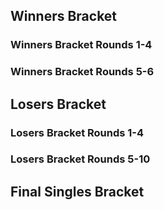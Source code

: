 {{DISPLAYTITLE:Battle GateWay 17: Singles Bracket}}{{SetGame|melee}}
{{tabs static
|name1=Overview
|link1=Battle GateWay 17 and the 12th Kanto Tournament/Melee
|name2=Singles Bracket
|link2=Battle GateWay 17 and the 12th Kanto Tournament/Melee/Singles Bracket
|This=2
}}
==Winners Bracket==
===Winners Bracket Rounds 1-4===
{{128DEWBracketA
|tourneylink=Battle GateWay 17 and the 12th Kanto Tournament/Melee
|tourneyname=Battle GateWay 17
<!--Round of 128-->
|r1m1p1=aMSa |r1m1p1flag=jp |r1m1p1score={{win}} |r1m1win=1
|r1m1p2=Bye |r1m1p2flag= |r1m1p2score=
|r1m2p1=SeanRojj |r1m2p1flag=us |r1m2p1score=0 |r1m2win=2
|r1m2p2=Zzzz |r1m2p2flag= |r1m2p2score=2
|r1m3p1=Kasuga |r1m3p1flag=jp |r1m3p1score= |r1m3win=2
|r1m3p2=& |r1m3p2flag= |r1m3p2score={{win}}
|r1m4p1=Mako Shark |r1m4p1flag= |r1m4p1score=2 |r1m4win=1
|r1m4p2=Izuna |r1m4p2flag= |r1m4p2score=0
|r1m5p1=Massun |r1m5p1flag=jp |r1m5p1score=2 |r1m5win=1
|r1m5p2=F |r1m5p2flag= |r1m5p2score=0
|r1m6p1=Gokou |r1m6p1flag=jp |r1m6p1score=2 |r1m6win=1
|r1m6p2=Deko |r1m6p2flag=jp |r1m6p2score=0
|r1m7p1=Ham |r1m7p1flag= |r1m7p1score=2 |r1m7win=1
|r1m7p2=トーフヤ |r1m7p2flag= |r1m7p2score=0
|r1m8p1=deiko |r1m8p1flag= |r1m8p1score=2 |r1m8win=1
|r1m8p2=Fukuhara |r1m8p2flag=jp |r1m8p2score=0
|r1m9p1=Sanne |r1m9p1flag=jp |r1m9p1score={{win}} |r1m9win=1
|r1m9p2=Bye |r1m9p2flag= |r1m9p2score=
|r1m10p1=餅ラムネ |r1m10p1flag= |r1m10p1score=2 |r1m10win=1
|r1m10p2=CPU |r1m10p2flag= |r1m10p2score=0
|r1m11p1=Sigh |r1m11p1flag= |r1m11p1score=2 |r1m11win=1
|r1m11p2=Kurosuta |r1m11p2flag=jp |r1m11p2score=0
|r1m12p1=xlvr |r1m12p1flag= |r1m12p1score=2 |r1m12win=1
|r1m12p2=Loving Fishing |r1m12p2flag=jp |r1m12p2score=0
|r1m13p1=Pao |r1m13p1flag=jp |r1m13p1score={{win}} |r1m13win=1
|r1m13p2=Bye |r1m13p2flag= |r1m13p2score=
|r1m14p1=Swiper |r1m14p1flag= |r1m14p1score=0 |r1m14win=2
|r1m14p2=k y s k |r1m14p2flag=jp |r1m14p2score=2
|r1m15p1=Koriusu |r1m15p1flag=jp |r1m15p1score=2 |r1m15win=1
|r1m15p2=haruki |r1m15p2flag= |r1m15p2score=0
|r1m16p1=Toraisu |r1m16p1flag=jp |r1m16p1score=2 |r1m16win=1
|r1m16p2=Kairi |r1m16p2flag=jp |r1m16p2score=1
|r1m17p1=Gucci |r1m17p1flag=jp |r1m17p1score={{win}} |r1m17win=1
|r1m17p2=Bye |r1m17p2flag= |r1m17p2score=
|r1m18p1=Moyashi |r1m18p1flag=jp |r1m18p1score=0 |r1m18win=2
|r1m18p2=MARINE |r1m18p2flag= |r1m18p2score=2
|r1m19p1=Kotei King Maru |r1m19p1flag=jp |r1m19p1score=2 |r1m19win=1
|r1m19p2=Gleb |r1m19p2flag= |r1m19p2score=0
|r1m20p1=LeaF |r1m20p1flag= |r1m20p1score=DQ |r1m20win=2
|r1m20p2=Yasu |r1m20p2flag= |r1m20p2score={{win}}
|r1m21p1=Fal Pun |r1m21p1flag=jp |r1m21p1score={{win}} |r1m21win=1
|r1m21p2=Bye |r1m21p2flag= |r1m21p2score=
|r1m22p1=Keisuke |r1m22p1flag=jp |r1m22p1score=0 |r1m22win=2
|r1m22p2=Suini |r1m22p2flag=jp |r1m22p2score=2
|r1m23p1=Yutaro |r1m23p1flag=jp |r1m23p1score=2 |r1m23win=1
|r1m23p2=AS OPX |r1m23p2flag= |r1m23p2score=0
|r1m24p1=Toya |r1m24p1flag=jp |r1m24p1score=2 |r1m24win=1
|r1m24p2=Hitsuji |r1m24p2flag=jp |r1m24p2score=0
|r1m25p1=Plata |r1m25p1flag=jp |r1m25p1score={{win}} |r1m25win=1
|r1m25p2=Bye |r1m25p2flag= |r1m25p2score=
|r1m26p1=クロマキバレット |r1m26p1flag= |r1m26p1score=2 |r1m26win=1
|r1m26p2=gyaki |r1m26p2flag=jp |r1m26p2score=0
|r1m27p1=Takapa |r1m27p1flag=jp |r1m27p1score=0 |r1m27win=2
|r1m27p2=Liberz |r1m27p2flag= |r1m27p2score=2
|r1m28p1=Tomomo |r1m28p1flag= |r1m28p1score=2 |r1m28win=1
|r1m28p2=maha |r1m28p2flag=jp |r1m28p2score=0
|r1m29p1=dano |r1m29p1flag=jp |r1m29p1score={{win}} |r1m29win=1
|r1m29p2=Bye |r1m29p2flag= |r1m29p2score=
|r1m30p1=Spidey |r1m30p1flag= |r1m30p1score=0 |r1m30win=2
|r1m30p2=A＆B |r1m30p2flag= |r1m30p2score=2
|r1m31p1=Luka |r1m31p1flag= |r1m31p1score=2 |r1m31win=1
|r1m31p2=Kitanarana |r1m31p2flag= |r1m31p2score=0
|r1m32p1=Keiji |r1m32p1flag=jp |r1m32p1score=0 |r1m32win=2
|r1m32p2=Crystal |r1m32p2flag=jp |r1m32p2score=2
|r1m33p1=Rudolph |r1m33p1flag=jp |r1m33p1score={{win}} |r1m33win=1
|r1m33p2=Bye |r1m33p2flag= |r1m33p2score=
|r1m34p1=Espeon |r1m34p1flag= |r1m34p1score=2 |r1m34win=1
|r1m34p2=Touffe |r1m34p2flag= |r1m34p2score=0
|r1m35p1=merino |r1m35p1flag=jp |r1m35p1score=2 |r1m35win=1
|r1m35p2=あらも〜ど |r1m35p2flag= |r1m35p2score=0
|r1m36p1=Toshi |r1m36p1flag= |r1m36p1score=1 |r1m36win=2
|r1m36p2=ももさめ |r1m36p2flag= |r1m36p2score=2
|r1m37p1=Ayataka |r1m37p1flag=jp |r1m37p1score={{win}} |r1m37win=1
|r1m37p2=Bye |r1m37p2flag= |r1m37p2score=
|r1m38p1=凜ちゃん |r1m38p1flag= |r1m38p1score=2 |r1m38win=1
|r1m38p2=ハト |r1m38p2flag= |r1m38p2score=0
|r1m39p1=Yoroz |r1m39p1flag=jp |r1m39p1score=2 |r1m39win=1
|r1m39p2=Michi |r1m39p2flag= |r1m39p2score=0
|r1m40p1=Kurousa |r1m40p1flag=jp |r1m40p1score=2 |r1m40win=1
|r1m40p2=Reahz |r1m40p2flag= |r1m40p2score=0
|r1m41p1=kkp |r1m41p1flag=jp |r1m41p1score={{win}} |r1m41win=1
|r1m41p2=Bye |r1m41p2flag= |r1m41p2score=
|r1m42p1=Mr.SuiSui |r1m42p1flag= |r1m42p1score=0 |r1m42win=2
|r1m42p2=Pー |r1m42p2flag= |r1m42p2score=2
|r1m43p1=Muro |r1m43p1flag=jp |r1m43p1score=2 |r1m43win=1
|r1m43p2=ベアラー |r1m43p2flag= |r1m43p2score=0
|r1m44p1=Juice |r1m44p1flag= |r1m44p1score=2 |r1m44win=1
|r1m44p2=Tradeon |r1m44p2flag= |r1m44p2score=0
|r1m45p1=Watch |r1m45p1flag=jp |r1m45p1score={{win}} |r1m45win=1
|r1m45p2=Bye |r1m45p2flag= |r1m45p2score=
|r1m46p1=ybot |r1m46p1flag= |r1m46p1score=2 |r1m46win=1
|r1m46p2=Wangera |r1m46p2flag=jp |r1m46p2score=0
|r1m47p1=Sahara |r1m47p1flag=jp |r1m47p1score=2 |r1m47win=1
|r1m47p2=H0P |r1m47p2flag= |r1m47p2score=0
|r1m48p1=Kiyoshi G |r1m48p1flag=jp |r1m48p1score=1 |r1m48win=2
|r1m48p2=Prince |r1m48p2flag=jp |r1m48p2score=2
|r1m49p1=Yu|r1m49p1flag=mx |r1m49p1score={{win}} |r1m49win=1
|r1m49p2=Bye |r1m49p2flag= |r1m49p2score=
|r1m50p1=Watabe |r1m50p1flag= |r1m50p1score=2 |r1m50win=1
|r1m50p2=Tokiwa |r1m50p2flag=jp |r1m50p2score=0
|r1m51p1=SamurAI |r1m51p1flag=jp |r1m51p1score=2 |r1m51win=1
|r1m51p2=しぐ |r1m51p2flag= |r1m51p2score=0
|r1m52p1=Banbi |r1m52p1flag= |r1m52p1score=2 |r1m52win=1
|r1m52p2=Shmeckles |r1m52p2flag= |r1m52p2score=1
|r1m53p1=bozitoma |r1m53p1flag=jp |r1m53p1score={{win}} |r1m53win=1
|r1m53p2=Bye |r1m53p2flag= |r1m53p2score=
|r1m54p1=nao |r1m54p1flag=jp |r1m54p1score=0 |r1m54win=2
|r1m54p2=Arco |r1m54p2flag= |r1m54p2score=2
|r1m55p1=Butz |r1m55p1flag=jp |r1m55p1score={{win}} |r1m55win=1
|r1m55p2=Kuma |r1m55p2flag=jp |r1m55p2score=DQ
|r1m56p1=Yoosk |r1m56p1flag= |r1m56p1score=0 |r1m56win=2
|r1m56p2=しの |r1m56p2flag= |r1m56p2score=2
|r1m57p1=Da-yoshi |r1m57p1flag=jp |r1m57p1score={{win}} |r1m57win=1
|r1m57p2=Bye |r1m57p2flag= |r1m57p2score=
|r1m58p1=that |r1m58p1flag= |r1m58p1score=2 |r1m58win=1
|r1m58p2=きさい |r1m58p2flag= |r1m58p2score=1
|r1m59p1=Jin |r1m59p1flag=jp |r1m59p1score= |r1m59win=2
|r1m59p2=ライド |r1m59p2flag= |r1m59p2score={{win}}
|r1m60p1=Opus |r1m60p1flag= |r1m60p1score=0 |r1m60win=2
|r1m60p2=BLINK |r1m60p2flag= |r1m60p2score=2
|r1m61p1=Volvo |r1m61p1flag=se |r1m61p1score={{win}} |r1m61win=1
|r1m61p2=Bye |r1m61p2flag= |r1m61p2score=
|r1m62p1=Karura |r1m62p1flag=jp |r1m62p1score=2 |r1m62win=1
|r1m62p2=Kurabba |r1m62p2flag=jp |r1m62p2score=1
|r1m63p1=あぶ |r1m63p1flag= |r1m63p1score=2 |r1m63win=1
|r1m63p2=NEED |r1m63p2flag= |r1m63p2score=0
|r1m64p1=きよ |r1m64p1flag= |r1m64p1score= |r1m64win=2
|r1m64p2=raehik |r1m64p2flag= |r1m64p2score={{win}}

<!--Round of 64-->
|r2m1p1=aMSa |r2m1p1flag=jp |r2m1p1score=2 |r2m1win=1
|r2m1p2=Zzzz |r2m1p2flag= |r2m1p2score=0
|r2m2p1=& |r2m2p1flag= |r2m2p1score=2 |r2m2win=1
|r2m2p2=Mako Shark |r2m2p2flag= |r2m2p2score=1
|r2m3p1=Massun |r2m3p1flag=jp |r2m3p1score=2 |r2m3win=1
|r2m3p2=Gokou |r2m3p2flag=jp |r2m3p2score=0
|r2m4p1=Ham |r2m4p1flag= |r2m4p1score=2 |r2m4win=1
|r2m4p2=deiko |r2m4p2flag= |r2m4p2score=0
|r2m5p1=Sanne |r2m5p1flag=jp |r2m5p1score=2 |r2m5win=1
|r2m5p2=餅ラムネ |r2m5p2flag= |r2m5p2score=0
|r2m6p1=Sigh |r2m6p1flag= |r2m6p1score=2 |r2m6win=1
|r2m6p2=xlvr |r2m6p2flag= |r2m6p2score=0
|r2m7p1=Pao |r2m7p1flag=jp |r2m7p1score=2 |r2m7win=1
|r2m7p2=k y s k |r2m7p2flag=jp |r2m7p2score=1
|r2m8p1=Koriusu |r2m8p1flag=jp |r2m8p1score=2 |r2m8win=1
|r2m8p2=Toraisu |r2m8p2flag=jp |r2m8p2score=0
|r2m9p1=Gucci |r2m9p1flag=jp |r2m9p1score=2 |r2m9win=1
|r2m9p2=MARINE |r2m9p2flag= |r2m9p2score=0
|r2m10p1=Kotei King Maru |r2m10p1flag=jp |r2m10p1score=2 |r2m10win=1
|r2m10p2=Yasu |r2m10p2flag= |r2m10p2score=0
|r2m11p1=Fal Pun |r2m11p1flag=jp |r2m11p1score=2 |r2m11win=1
|r2m11p2=Suini |r2m11p2flag=jp |r2m11p2score=0
|r2m12p1=Yutaro |r2m12p1flag=jp |r2m12p1score=2 |r2m12win=1
|r2m12p2=Toya |r2m12p2flag=jp |r2m12p2score=1
|r2m13p1=Plata |r2m13p1flag=jp |r2m13p1score=2 |r2m13win=1
|r2m13p2=クロマキバレット |r2m13p2flag= |r2m13p2score=0
|r2m14p1=Liberz |r2m14p1flag= |r2m14p1score=2 |r2m14win=1
|r2m14p2=Tomomo |r2m14p2flag= |r2m14p2score=1
|r2m15p1=dano |r2m15p1flag=jp |r2m15p1score=2 |r2m15win=1
|r2m15p2=A＆B |r2m15p2flag= |r2m15p2score=0
|r2m16p1=Luka |r2m16p1flag= |r2m16p1score=2 |r2m16win=1
|r2m16p2=Crystal |r2m16p2flag=jp |r2m16p2score=0
|r2m17p1=Rudolph |r2m17p1flag=jp |r2m17p1score=2 |r2m17win=1
|r2m17p2=Espeon |r2m17p2flag= |r2m17p2score=0
|r2m18p1=merino |r2m18p1flag=jp |r2m18p1score=2 |r2m18win=1
|r2m18p2=ももさめ |r2m18p2flag= |r2m18p2score=0
|r2m19p1=Ayataka |r2m19p1flag=jp |r2m19p1score=2 |r2m19win=1
|r2m19p2=凜ちゃん |r2m19p2flag= |r2m19p2score=0
|r2m20p1=Yoroz |r2m20p1flag=jp |r2m20p1score=2 |r2m20win=1
|r2m20p2=Kurousa |r2m20p2flag=jp |r2m20p2score=0
|r2m21p1=kkp |r2m21p1flag=jp |r2m21p1score=2 |r2m21win=1
|r2m21p2=Pー |r2m21p2flag= |r2m21p2score=0
|r2m22p1=Muro |r2m22p1flag=jp |r2m22p1score=2 |r2m22win=1
|r2m22p2=Juice |r2m22p2flag= |r2m22p2score=0
|r2m23p1=Watch |r2m23p1flag=jp |r2m23p1score=2 |r2m23win=1
|r2m23p2=ybot |r2m23p2flag= |r2m23p2score=0
|r2m24p1=Sahara |r2m24p1flag=jp |r2m24p1score=2 |r2m24win=1
|r2m24p2=Prince |r2m24p2flag=jp |r2m24p2score=0
|r2m25p1=Yu|r2m25p1flag=mx |r2m25p1score=2 |r2m25win=1
|r2m25p2=Watabe |r2m25p2flag= |r2m25p2score=0
|r2m26p1=SamurAI |r2m26p1flag=jp |r2m26p1score=2 |r2m26win=1
|r2m26p2=Banbi |r2m26p2flag= |r2m26p2score=1
|r2m27p1=bozitoma |r2m27p1flag=jp |r2m27p1score=2 |r2m27win=1
|r2m27p2=Arco |r2m27p2flag= |r2m27p2score=1
|r2m28p1=Butz |r2m28p1flag=jp |r2m28p1score=2 |r2m28win=1
|r2m28p2=しの |r2m28p2flag= |r2m28p2score=0
|r2m29p1=Da-yoshi |r2m29p1flag=jp |r2m29p1score=2 |r2m29win=1
|r2m29p2=that |r2m29p2flag= |r2m29p2score=0
|r2m30p1=ライド |r2m30p1flag= |r2m30p1score=2 |r2m30win=1
|r2m30p2=BLINK |r2m30p2flag= |r2m30p2score=1
|r2m31p1=Volvo |r2m31p1flag=se |r2m31p1score=2 |r2m31win=1
|r2m31p2=Karura |r2m31p2flag=jp |r2m31p2score=0
|r2m32p1=あぶ |r2m32p1flag= |r2m32p1score=2 |r2m32win=1
|r2m32p2=raehik |r2m32p2flag= |r2m32p2score=0

<!--Round of 32-->
|r3m1p1=aMSa |r3m1p1flag=jp |r3m1p1score=2 |r3m1win=1
|r3m1p2=& |r3m1p2flag= |r3m1p2score=0
|r3m2p1=Massun |r3m2p1flag=jp |r3m2p1score=2 |r3m2win=1
|r3m2p2=Ham |r3m2p2flag= |r3m2p2score=0
|r3m3p1=Sanne |r3m3p1flag=jp |r3m3p1score=2 |r3m3win=1
|r3m3p2=Sigh |r3m3p2flag= |r3m3p2score=0
|r3m4p1=Pao |r3m4p1flag=jp |r3m4p1score=2 |r3m4win=1
|r3m4p2=Koriusu |r3m4p2flag=jp |r3m4p2score=0
|r3m5p1=Gucci |r3m5p1flag=jp |r3m5p1score=2 |r3m5win=1
|r3m5p2=Kotei King Maru |r3m5p2flag=jp |r3m5p2score=0
|r3m6p1=Fal Pun |r3m6p1flag=jp |r3m6p1score=2 |r3m6win=1
|r3m6p2=Yutaro |r3m6p2flag=jp |r3m6p2score=0
|r3m7p1=Plata |r3m7p1flag=jp |r3m7p1score=2 |r3m7win=1
|r3m7p2=Liberz |r3m7p2flag= |r3m7p2score=1
|r3m8p1=dano |r3m8p1flag=jp |r3m8p1score=2 |r3m8win=1
|r3m8p2=Luka |r3m8p2flag= |r3m8p2score=0
|r3m9p1=Rudolph |r3m9p1flag=jp |r3m9p1score=2 |r3m9win=1
|r3m9p2=merino |r3m9p2flag=jp |r3m9p2score=0
|r3m10p1=Ayataka |r3m10p1flag=jp |r3m10p1score=2 |r3m10win=1
|r3m10p2=Yoroz |r3m10p2flag=jp |r3m10p2score=0
|r3m11p1=kkp |r3m11p1flag=jp |r3m11p1score=2 |r3m11win=1
|r3m11p2=Muro |r3m11p2flag=jp |r3m11p2score=0
|r3m12p1=Watch |r3m12p1flag=jp |r3m12p1score=2 |r3m12win=1
|r3m12p2=Sahara |r3m12p2flag=jp |r3m12p2score=1
|r3m13p1=Yu|r3m13p1flag=mx |r3m13p1score=2 |r3m13win=1
|r3m13p2=SamurAI |r3m13p2flag=jp |r3m13p2score=0
|r3m14p1=bozitoma |r3m14p1flag=jp |r3m14p1score=2 |r3m14win=1
|r3m14p2=Butz |r3m14p2flag=jp |r3m14p2score=1
|r3m15p1=Da-yoshi |r3m15p1flag=jp |r3m15p1score=2 |r3m15win=1
|r3m15p2=ライド |r3m15p2flag= |r3m15p2score=1
|r3m16p1=Volvo |r3m16p1flag=se |r3m16p1score=2 |r3m16win=1
|r3m16p2=あぶ |r3m16p2flag= |r3m16p2score=1

<!--Round of 16-->
|r4m1p1=aMSa |r4m1p1flag=jp |r4m1p1score=3 |r4m1win=1
|r4m1p2=Massun |r4m1p2flag=jp |r4m1p2score=0
|r4m1p1char1=yoshi |r4m1p2char1=fox |r4m1p1stock1=2 |r4m1p2stock1=0 |r4m1win1=1 |r4m1stage1=Battlefield
|r4m1p1char2=yoshi |r4m1p2char2=fox |r4m1p1stock2=3 |r4m1p2stock2=0 |r4m1win2=1 |r4m1stage2=Final Destination
|r4m1date=July 8, 2017

|r4m2p1=Sanne |r4m2p1flag=jp |r4m2p1score=2 |r4m2win=1
|r4m2p2=Pao |r4m2p2flag=jp |r4m2p2score=0
|r4m3p1=Gucci |r4m3p1flag=jp |r4m3p1score=2 |r4m3win=1
|r4m3p2=Fal Pun |r4m3p2flag=jp |r4m3p2score=1
|r4m4p1=Plata |r4m4p1flag=jp |r4m4p1score=0 |r4m4win=2
|r4m4p2=dano |r4m4p2flag=jp |r4m4p2score=2
|r4m5p1=Rudolph |r4m5p1flag=jp |r4m5p1score=2 |r4m5win=1
|r4m5p2=Ayataka |r4m5p2flag=jp |r4m5p2score=0
|r4m6p1=kkp |r4m6p1flag=jp |r4m6p1score=0 |r4m6win=2
|r4m6p2=Watch |r4m6p2flag=jp |r4m6p2score=2
|r4m7p1=Yu|r4m7p1flag=mx |r4m7p1score=2 |r4m7win=1
|r4m7p2=bozitoma |r4m7p2flag=jp |r4m7p2score=0
|r4m8p1=Da-yoshi |r4m8p1flag=jp |r4m8p1score=2 |r4m8win=1
|r4m8p2=Volvo |r4m8p2flag=se |r4m8p2score=0
}}

===Winners Bracket Rounds 5-6===
{{8DEWBracketA
|tourneylink=
|tourneyname=
|R1=Winners Round 5
|R2=Winners Round 6

<!-- Quarterfinals -->
|r1m1p1=aMSa |r1m1p1flag=jp |r1m1p1score=0
|r1m1p2=Sanne |r1m1p2flag=jp |r1m1p2score=2
|r1m1win=2

|r1m2p1=Gucci |r1m2p1flag=jp |r1m2p1score=2
|r1m2p2=dano |r1m2p2flag=jp |r1m2p2score=0
|r1m2win=1
|r1m2p1char1=cf |r1m2p2char1=cf |r1m2p1stock1=2 |r1m2p2stock1=0 |r1m2win1=1 |r1m2stage1=Battlefield
|r1m2p1char2=cf |r1m2p2char2=cf |r1m2p1stock2=1 |r1m2p2stock2=0 |r1m2win2=1 |r1m2stage2=Dream Land
|r1m2date=July 8, 2017

|r1m3p1=Rudolph |r1m3p1flag=jp |r1m3p1score=2
|r1m3p2=Watch |r1m3p2flag=jp |r1m3p2score=0
|r1m3win=1
|r1m3p1char1=marth |r1m3p2char1=ic |r1m3p1stock1=2 |r1m3p2stock1=0 |r1m3win1=1 |r1m3stage1=Battlefield
|r1m3p1char2=marth |r1m3p2char2=ic |r1m3p1stock2=2 |r1m3p2stock2=0 |r1m3win2=1 |r1m3stage2=Yoshi's Story
|r1m3date=July 8, 2017
|r1m3details={{BracketMatchDetails|reddit=|comment=|vod=}}

|r1m4p1=Yu|r1m4p1flag=mx |r1m4p1score=2
|r1m4p2=Da-yoshi |r1m4p2flag=jp |r1m4p2score=0
|r1m4win=1
|r1m4p1char1=falco |r1m4p2char1=sheik |r1m4p1stock1=3 |r1m4p2stock1=0 |r1m4win1=1 |r1m4stage1=Battlefield
|r1m4p1char2=falco |r1m4p2char2=falco |r1m4p1stock2=2 |r1m4p2stock2=0 |r1m4win2=1 |r1m4stage2=Yoshi's Story
|r1m4date=July 8, 2017

<!-- SEMIFINALS -->
|r2m1p1=Sanne |r2m1p1flag=jp |r2m1p1score=1
|r2m1p2=Gucci |r2m1p2flag=jp |r2m1p2score=2
|r2m1win=2
|r2m1p1char1=fox |r2m1p2char1=cf |r2m1p1stock1=1 |r2m1p2stock1=0 |r2m1win1=1 |r2m1stage1=Dream Land
|r2m1p1char2=fox |r2m1p2char2=cf |r2m1p1stock2=0 |r2m1p2stock2=2 |r2m1win2=2 |r2m1stage2=Pokémon Stadium
|r2m1p1char3=fox |r2m1p2char3=cf |r2m1p1stock3=0 |r2m1p2stock3=2 |r2m1win3=2 |r2m1stage3=Final Destination
|r2m1date=July 8, 2017
|r2m1details={{BracketMatchDetails|reddit=|comment=|vod=}}

|r2m2p1=Rudolph |r2m2p1flag=jp |r2m2p1score=2
|r2m2p2=Yu|r2m2p2flag=mx |r2m2p2score=1
|r2m2win=1
|r2m2p1char1=marth |r2m2p2char1=falco |r2m2p1stock1=0 |r2m2p2stock1=3 |r2m2win1=2 |r2m2stage1=Battlefield
|r2m2p1char2=marth |r2m2p2char2=falco |r2m2p1stock2=1 |r2m2p2stock2=0 |r2m2win2=1 |r2m2stage2=Battlefield
|r2m2p1char3=marth |r2m2p2char3=falco |r2m2p1stock3=1 |r2m2p2stock3=0 |r2m2win3=1 |r2m2stage3=Pokémon Stadium
|r2m2date=July 8, 2017
|r2m2details={{BracketMatchDetails|reddit=|comment=|vod=}}
}}

==Losers Bracket==
===Losers Bracket Rounds 1-4===
{{128DELBracketSmwA
|tourneylink=Battle GateWay 17 and the 12th Kanto Tournament/Melee
|tourneyname=Battle GateWay 17
|l1placement=97-128
|l2placement=65-96
|l3placement=49-64
|l4placement=33-48

<!--Round 1-->
|l1m1p1=Bye |l1m1p1flag= |l1m1p1score=
|l1m1p2=SeanRojj |l1m1p2flag=us |l1m1p2score={{win}}
|l1m1win=2
|l1m2p1=Kasuga |l1m2p1flag=jp |l1m2p1score=
|l1m2p2=Izuna |l1m2p2flag= |l1m2p2score={{win}}
|l1m2win=2
|l1m3p1=F |l1m3p1flag= |l1m3p1score=0
|l1m3p2=Deko |l1m3p2flag=jp |l1m3p2score=2
|l1m3win=2
|l1m4p1=トーフヤ |l1m4p1flag= |l1m4p1score=0
|l1m4p2=Fukuhara |l1m4p2flag=jp |l1m4p2score=2
|l1m4win=2
|l1m5p1=Bye |l1m5p1flag= |l1m5p1score=
|l1m5p2=CPU |l1m5p2flag= |l1m5p2score={{win}}
|l1m5win=2
|l1m6p1=Kurosuta |l1m6p1flag=jp |l1m6p1score=2
|l1m6p2=Loving Fishing |l1m6p2flag=jp |l1m6p2score=0
|l1m6win=1
|l1m7p1=Bye |l1m7p1flag= |l1m7p1score=
|l1m7p2=Swiper |l1m7p2flag= |l1m7p2score={{win}}
|l1m7win=2
|l1m8p1=haruki |l1m8p1flag= |l1m8p1score=0
|l1m8p2=Kairi |l1m8p2flag=jp |l1m8p2score=2
|l1m8win=2
|l1m9p1=Bye |l1m9p1flag= |l1m9p1score=
|l1m9p2=Moyashi |l1m9p2flag=jp |l1m9p2score={{win}}
|l1m9win=2
|l1m10p1=Gleb |l1m10p1flag= |l1m10p1score=0
|l1m10p2=LeaF |l1m10p2flag= |l1m10p2score=DQ-2
|l1m10win=1
|l1m11p1=Bye |l1m11p1flag= |l1m11p1score=
|l1m11p2=Keisuke |l1m11p2flag=jp |l1m11p2score={{win}}
|l1m11win=2
|l1m12p1=AS OPX |l1m12p1flag= |l1m12p1score=2
|l1m12p2=Hitsuji |l1m12p2flag=jp |l1m12p2score=1
|l1m12win=1
|l1m13p1=Bye |l1m13p1flag= |l1m13p1score=
|l1m13p2=gyaki |l1m13p2flag=jp |l1m13p2score={{win}}
|l1m13win=2
|l1m14p1=Takapa |l1m14p1flag=jp |l1m14p1score=2
|l1m14p2=maha |l1m14p2flag=jp |l1m14p2score=0
|l1m14win=1
|l1m15p1=Bye |l1m15p1flag= |l1m15p1score=
|l1m15p2=Spidey |l1m15p2flag= |l1m15p2score={{win}}
|l1m15win=2
|l1m16p1=Kitanarana |l1m16p1flag= |l1m16p1score=2
|l1m16p2=Keiji |l1m16p2flag=jp |l1m16p2score=0
|l1m16win=1
|l1m17p1=Bye |l1m17p1flag= |l1m17p1score=
|l1m17p2=Touffe |l1m17p2flag= |l1m17p2score={{win}}
|l1m17win=2
|l1m18p1=あらも〜ど |l1m18p1flag= |l1m18p1score=0
|l1m18p2=Toshi |l1m18p2flag= |l1m18p2score=2
|l1m18win=2
|l1m19p1=Bye |l1m19p1flag= |l1m19p1score=
|l1m19p2=ハト |l1m19p2flag= |l1m19p2score={{win}}
|l1m19win=2
|l1m20p1=Michi |l1m20p1flag= |l1m20p1score=2
|l1m20p2=Reahz |l1m20p2flag= |l1m20p2score=0
|l1m20win=1
|l1m21p1=Bye |l1m21p1flag= |l1m21p1score=
|l1m21p2=Mr.SuiSui |l1m21p2flag= |l1m21p2score={{win}}
|l1m21win=2
|l1m22p1=ベアラー |l1m22p1flag= |l1m22p1score=2
|l1m22p2=Tradeon |l1m22p2flag= |l1m22p2score=0
|l1m22win=1
|l1m23p1=Bye |l1m23p1flag= |l1m23p1score=
|l1m23p2=Wangera |l1m23p2flag=jp |l1m23p2score={{win}}
|l1m23win=2
|l1m24p1=H0P |l1m24p1flag= |l1m24p1score=1
|l1m24p2=Kiyoshi G |l1m24p2flag=jp |l1m24p2score=2
|l1m24win=2
|l1m25p1=Bye |l1m25p1flag= |l1m25p1score=
|l1m25p2=Tokiwa |l1m25p2flag=jp |l1m25p2score={{win}}
|l1m25win=2
|l1m26p1=しぐ |l1m26p1flag= |l1m26p1score=2
|l1m26p2=Shmeckles |l1m26p2flag= |l1m26p2score=0
|l1m26win=1
|l1m27p1=Bye |l1m27p1flag= |l1m27p1score=
|l1m27p2=nao |l1m27p2flag=jp |l1m27p2score={{win}}
|l1m27win=2
|l1m28p1=Kuma |l1m28p1flag=jp |l1m28p1score=DQ
|l1m28p2=Yoosk |l1m28p2flag= |l1m28p2score={{win}}
|l1m28win=2
|l1m29p1=Bye |l1m29p1flag= |l1m29p1score=
|l1m29p2=きさい |l1m29p2flag= |l1m29p2score={{win}}
|l1m29win=2
|l1m30p1=Jin |l1m30p1flag=jp |l1m30p1score=
|l1m30p2=Opus |l1m30p2flag= |l1m30p2score={{win}}
|l1m30win=2
|l1m31p1=Bye |l1m31p1flag= |l1m31p1score=
|l1m31p2=Kurabba |l1m31p2flag=jp |l1m31p2score={{win}}
|l1m31win=2
|l1m32p1=NEED |l1m32p1flag= |l1m32p1score=0
|l1m32p2=きよ |l1m32p2flag= |l1m32p2score=-2
|l1m32win=1

<!--Round 2-->
|l2m1p1=raehik |l2m1p1flag= |l2m1p1score=0
|l2m1p2=SeanRojj |l2m1p2flag=us |l2m1p2score=2
|l2m1win=2
|l2m2p1=Karura |l2m2p1flag=jp |l2m2p1score=0
|l2m2p2=Izuna |l2m2p2flag= |l2m2p2score=2
|l2m2win=2
|l2m3p1=BLINK |l2m3p1flag= |l2m3p1score=2
|l2m3p2=Deko |l2m3p2flag=jp |l2m3p2score=0
|l2m3win=1
|l2m4p1=that |l2m4p1flag= |l2m4p1score=2
|l2m4p2=Fukuhara |l2m4p2flag=jp |l2m4p2score=1
|l2m4win=1
|l2m5p1=しの |l2m5p1flag= |l2m5p1score=2
|l2m5p2=CPU |l2m5p2flag= |l2m5p2score=0
|l2m5win=1
|l2m6p1=Arco |l2m6p1flag= |l2m6p1score=2
|l2m6p2=Kurosuta |l2m6p2flag=jp |l2m6p2score=0
|l2m6win=1
|l2m7p1=Banbi |l2m7p1flag= |l2m7p1score=2
|l2m7p2=Swiper |l2m7p2flag= |l2m7p2score=0
|l2m7win=1
|l2m8p1=Watabe |l2m8p1flag= |l2m8p1score=0
|l2m8p2=Kairi |l2m8p2flag=jp |l2m8p2score=2
|l2m8win=2
|l2m9p1=Prince |l2m9p1flag=jp |l2m9p1score=2
|l2m9p2=Moyashi |l2m9p2flag=jp |l2m9p2score=0
|l2m9win=1
|l2m10p1=ybot |l2m10p1flag= |l2m10p1score=2
|l2m10p2=Gleb |l2m10p2flag= |l2m10p2score=1
|l2m10win=1
|l2m11p1=Juice |l2m11p1flag= |l2m11p1score=2
|l2m11p2=Keisuke |l2m11p2flag=jp |l2m11p2score=0
|l2m11win=1
|l2m12p1=Pー |l2m12p1flag= |l2m12p1score=2
|l2m12p2=AS OPX |l2m12p2flag= |l2m12p2score=1
|l2m12win=1
|l2m13p1=Kurousa |l2m13p1flag=jp |l2m13p1score=2
|l2m13p2=gyaki |l2m13p2flag=jp |l2m13p2score=0
|l2m13win=1
|l2m14p1=凜ちゃん |l2m14p1flag= |l2m14p1score=0
|l2m14p2=Takapa |l2m14p2flag=jp |l2m14p2score=2
|l2m14win=2
|l2m15p1=ももさめ |l2m15p1flag= |l2m15p1score=2
|l2m15p2=Spidey |l2m15p2flag= |l2m15p2score=0
|l2m15win=1
|l2m16p1=Espeon |l2m16p1flag= |l2m16p1score=2
|l2m16p2=Kitanarana |l2m16p2flag= |l2m16p2score=1
|l2m16win=1
|l2m17p1=Crystal |l2m17p1flag=jp |l2m17p1score=0
|l2m17p2=Touffe |l2m17p2flag= |l2m17p2score=2
|l2m17win=2
|l2m18p1=A＆B |l2m18p1flag= |l2m18p1score=1
|l2m18p2=Toshi |l2m18p2flag= |l2m18p2score=2
|l2m18win=2
|l2m19p1=Tomomo |l2m19p1flag= |l2m19p1score=2
|l2m19p2=ハト |l2m19p2flag= |l2m19p2score=0
|l2m19win=1
|l2m20p1=クロマキバレット |l2m20p1flag= |l2m20p1score=0
|l2m20p2=Michi |l2m20p2flag= |l2m20p2score=2
|l2m20win=2
|l2m21p1=Toya |l2m21p1flag=jp |l2m21p1score=2
|l2m21p2=Mr.SuiSui |l2m21p2flag= |l2m21p2score=0
|l2m21win=1
|l2m22p1=Suini |l2m22p1flag=jp |l2m22p1score=0
|l2m22p2=ベアラー |l2m22p2flag= |l2m22p2score=2
|l2m22win=2
|l2m23p1=Yasu |l2m23p1flag= |l2m23p1score=2
|l2m23p2=Wangera |l2m23p2flag=jp |l2m23p2score=0
|l2m23win=1
|l2m24p1=MARINE |l2m24p1flag= |l2m24p1score=0
|l2m24p2=Kiyoshi G |l2m24p2flag=jp |l2m24p2score=2
|l2m24win=2
|l2m25p1=Toraisu |l2m25p1flag=jp |l2m25p1score=2
|l2m25p2=Tokiwa |l2m25p2flag=jp |l2m25p2score=1
|l2m25win=1
|l2m26p1=k y s k |l2m26p1flag=jp |l2m26p1score=0
|l2m26p2=しぐ |l2m26p2flag= |l2m26p2score=2
|l2m26win=2
|l2m27p1=xlvr |l2m27p1flag= |l2m27p1score=2
|l2m27p2=nao |l2m27p2flag=jp |l2m27p2score=0
|l2m27win=1
|l2m28p1=餅ラムネ |l2m28p1flag= |l2m28p1score=0
|l2m28p2=Yoosk |l2m28p2flag= |l2m28p2score=2
|l2m28win=2
|l2m29p1=deiko |l2m29p1flag= |l2m29p1score=1
|l2m29p2=きさい |l2m29p2flag= |l2m29p2score=2
|l2m29win=2
|l2m30p1=Gokou |l2m30p1flag=jp |l2m30p1score=2
|l2m30p2=Opus |l2m30p2flag= |l2m30p2score=0
|l2m30win=1
|l2m31p1=Mako Shark |l2m31p1flag= |l2m31p1score=2
|l2m31p2=Kurabba |l2m31p2flag=jp |l2m31p2score=0
|l2m31win=1
|l2m32p1=Zzzz |l2m32p1flag= |l2m32p1score=2
|l2m32p2=NEED |l2m32p2flag= |l2m32p2score=0
|l2m32win=1

<!--Round 3-->
|l3m1p1=SeanRojj |l3m1p1flag=us |l3m1p1score=0
|l3m1p2=Izuna |l3m1p2flag= |l3m1p2score=2
|l3m1win=2
|l3m2p1=BLINK |l3m2p1flag= |l3m2p1score=1
|l3m2p2=that |l3m2p2flag= |l3m2p2score=2
|l3m2win=2
|l3m3p1=しの |l3m3p1flag= |l3m3p1score=0
|l3m3p2=Arco |l3m3p2flag= |l3m3p2score=2
|l3m3win=2
|l3m4p1=Banbi |l3m4p1flag= |l3m4p1score=0
|l3m4p2=Kairi |l3m4p2flag=jp |l3m4p2score=2
|l3m4win=2
|l3m5p1=Prince |l3m5p1flag=jp |l3m5p1score=0
|l3m5p2=ybot |l3m5p2flag= |l3m5p2score=2
|l3m5win=2
|l3m6p1=Juice |l3m6p1flag= |l3m6p1score=2
|l3m6p2=Pー |l3m6p2flag= |l3m6p2score=0
|l3m6win=1
|l3m7p1=Kurousa |l3m7p1flag=jp |l3m7p1score=2
|l3m7p2=Takapa |l3m7p2flag=jp |l3m7p2score=0
|l3m7win=1
|l3m8p1=ももさめ |l3m8p1flag= |l3m8p1score=2
|l3m8p2=Espeon |l3m8p2flag= |l3m8p2score=0
|l3m8win=1
|l3m9p1=Touffe |l3m9p1flag= |l3m9p1score=0
|l3m9p2=Toshi |l3m9p2flag= |l3m9p2score=2
|l3m9win=2
|l3m10p1=Tomomo |l3m10p1flag= |l3m10p1score=2
|l3m10p2=Michi |l3m10p2flag= |l3m10p2score=0
|l3m10win=1
|l3m11p1=Toya |l3m11p1flag=jp |l3m11p1score=2
|l3m11p2=ベアラー |l3m11p2flag= |l3m11p2score=0
|l3m11win=1
|l3m12p1=Yasu |l3m12p1flag= |l3m12p1score=2
|l3m12p2=Kiyoshi G |l3m12p2flag=jp |l3m12p2score=1
|l3m12win=1
|l3m13p1=Toraisu |l3m13p1flag=jp |l3m13p1score=2
|l3m13p2=しぐ |l3m13p2flag= |l3m13p2score=1
|l3m13win=1
|l3m14p1=xlvr |l3m14p1flag= |l3m14p1score=0
|l3m14p2=Yoosk |l3m14p2flag= |l3m14p2score=2
|l3m14win=2
|l3m15p1=きさい |l3m15p1flag= |l3m15p1score=2
|l3m15p2=Gokou |l3m15p2flag=jp |l3m15p2score=1
|l3m15win=1
|l3m16p1=Mako Shark |l3m16p1flag= |l3m16p1score=2
|l3m16p2=Zzzz |l3m16p2flag= |l3m16p2score=0
|l3m16win=1

<!--Round 4-->
|l4m1p1=Luka |l4m1p1flag= |l4m1p1score=2
|l4m1p2=Izuna |l4m1p2flag= |l4m1p2score=0
|l4m1win=1
|l4m2p1=Liberz |l4m2p1flag= |l4m2p1score=2
|l4m2p2=that |l4m2p2flag= |l4m2p2score=0
|l4m2win=1
|l4m3p1=Yutaro |l4m3p1flag=jp |l4m3p1score=0
|l4m3p2=Arco |l4m3p2flag= |l4m3p2score=2
|l4m3win=2
|l4m4p1=Kotei King Maru |l4m4p1flag=jp |l4m4p1score=1
|l4m4p2=Kairi |l4m4p2flag=jp |l4m4p2score=2
|l4m4win=2
|l4m5p1=Koriusu |l4m5p1flag=jp |l4m5p1score=2
|l4m5p2=ybot |l4m5p2flag= |l4m5p2score=1
|l4m5win=1
|l4m6p1=Sigh |l4m6p1flag= |l4m6p1score=2
|l4m6p2=Juice |l4m6p2flag= |l4m6p2score=0
|l4m6win=1
|l4m7p1=Ham |l4m7p1flag= |l4m7p1score=2
|l4m7p2=Kurousa |l4m7p2flag=jp |l4m7p2score=0
|l4m7win=1
|l4m8p1=& |l4m8p1flag= |l4m8p1score=0
|l4m8p2=ももさめ |l4m8p2flag= |l4m8p2score=2
|l4m8win=2
|l4m9p1=あぶ |l4m9p1flag= |l4m9p1score=2
|l4m9p2=Toshi |l4m9p2flag= |l4m9p2score=1
|l4m9win=1
|l4m10p1=ライド |l4m10p1flag= |l4m10p1score=0
|l4m10p2=Tomomo |l4m10p2flag= |l4m10p2score=2
|l4m10win=2
|l4m11p1=Butz |l4m11p1flag=jp |l4m11p1score=2
|l4m11p2=Toya |l4m11p2flag=jp |l4m11p2score=0
|l4m11win=1
|l4m12p1=SamurAI |l4m12p1flag=jp |l4m12p1score=2
|l4m12p2=Yasu |l4m12p2flag= |l4m12p2score=0
|l4m12win=1
|l4m13p1=Sahara |l4m13p1flag=jp |l4m13p1score=2
|l4m13p2=Toraisu |l4m13p2flag=jp |l4m13p2score=0
|l4m13win=1
|l4m14p1=Muro |l4m14p1flag=jp |l4m14p1score=2
|l4m14p2=Yoosk |l4m14p2flag= |l4m14p2score=0
|l4m14win=1
|l4m15p1=Yoroz |l4m15p1flag=jp |l4m15p1score=2
|l4m15p2=きさい |l4m15p2flag= |l4m15p2score=0
|l4m15win=1
|l4m16p1=merino |l4m16p1flag=jp |l4m16p1score=2
|l4m16p2=Mako Shark |l4m16p2flag= |l4m16p2score=0
|l4m16win=1
}}

===Losers Bracket Rounds 5-10===
{{32DELBracketSmwA
|tourneylink=Battle GateWay 17 and the 12th Kanto Tournament/Melee
|tourneyname=Battle GateWay 17
|l1placement=25-32
|l2placement=17-24
|l3placement=13-16
|l4placement=9-12
|l5placement=7-8
|l6placement=5-6
|L1=Losers Round 5
|L2=Losers Round 6
|L3=Losers Round 7
|L4=Losers Round 8
|L5=Losers Round 9
|L6=Losers Round 10

|l1m1p1=Luka |l1m1p1flag= |l1m1p1score=2 |l1m1win=1
|l1m1p2=Liberz |l1m1p2flag= |l1m1p2score=1
|l1m2p1=Arco |l1m2p1flag= |l1m2p1score=0 |l1m2win=2
|l1m2p2=Kairi |l1m2p2flag=jp |l1m2p2score=2
|l1m3p1=Koriusu |l1m3p1flag=jp |l1m3p1score=1 |l1m3win=2
|l1m3p2=Sigh |l1m3p2flag= |l1m3p2score=2
|l1m4p1=Ham |l1m4p1flag= |l1m4p1score=2 |l1m4win=1
|l1m4p2=ももさめ |l1m4p2flag= |l1m4p2score=1
|l1m5p1=あぶ |l1m5p1flag= |l1m5p1score=0 |l1m5win=2
|l1m5p2=Tomomo |l1m5p2flag= |l1m5p2score=2

|l1m6p1=Butz |l1m6p1flag=jp |l1m6p1score=0 |l1m6win=2
|l1m6p2=SamurAI |l1m6p2flag=jp |l1m6p2score=2
|l1m6p1char1=cf |l1m6p2char1=sheik |l1m6p1stock1=0 |l1m6p2stock1=2 |l1m6win1=2 |l1m6stage1=Battlefield
|l1m6p1char2=cf |l1m6p2char2=sheik |l1m6p1stock2=0 |l1m6p2stock2=1 |l1m6win2=2 |l1m6stage2=Pokémon Stadium
|l1m6date=July 8, 2017

|l1m7p1=Sahara |l1m7p1flag=jp |l1m7p1score=2 |l1m7win=1
|l1m7p2=Muro |l1m7p2flag=jp |l1m7p2score=0
|l1m8p1=Yoroz |l1m8p1flag=jp |l1m8p1score=2 |l1m8win=1
|l1m8p2=merino |l1m8p2flag=jp |l1m8p2score=0

|l2m1p1=Ayataka |l2m1p1flag=jp |l2m1p1score=2 |l2m1win=1
|l2m1p2=Luka |l2m1p2flag= |l2m1p2score=0
|l2m2p1=kkp |l2m2p1flag=jp |l2m2p1score=2 |l2m2win=1
|l2m2p2=Kairi |l2m2p2flag=jp |l2m2p2score=0
|l2m3p1=bozitoma |l2m3p1flag=jp |l2m3p1score=2 |l2m3win=1
|l2m3p2=Sigh |l2m3p2flag= |l2m3p2score=1
|l2m4p1=Volvo |l2m4p1flag=se |l2m4p1score=0 |l2m4win=2
|l2m4p2=Ham |l2m4p2flag= |l2m4p2score=2
|l2m5p1=Massun |l2m5p1flag=jp |l2m5p1score=2 |l2m5win=1
|l2m5p2=Tomomo |l2m5p2flag= |l2m5p2score=0
|l2m6p1=Pao |l2m6p1flag=jp |l2m6p1score=0 |l2m6win=2
|l2m6p2=SamurAI |l2m6p2flag=jp |l2m6p2score=2
|l2m7p1=Fal Pun |l2m7p1flag=jp |l2m7p1score=0 |l2m7win=2
|l2m7p2=Sahara |l2m7p2flag=jp |l2m7p2score=2
|l2m8p1=Plata |l2m8p1flag=jp |l2m8p1score=2 |l2m8win=1
|l2m8p2=Yoroz |l2m8p2flag=jp |l2m8p2score=0

|l3m1p1=Ayataka |l3m1p1flag=jp |l3m1p1score=0 |l3m1win=2
|l3m1p2=kkp |l3m1p2flag=jp |l3m1p2score=2
|l3m2p1=bozitoma |l3m2p1flag=jp |l3m2p1score=1 |l3m2win=2
|l3m2p2=Ham |l3m2p2flag= |l3m2p2score=2
|l3m3p1=Massun |l3m3p1flag=jp |l3m3p1score=2 |l3m3win=1
|l3m3p2=SamurAI |l3m3p2flag=jp |l3m3p2score=0
|l3m4p1=Sahara |l3m4p1flag=jp |l3m4p1score=0 |l3m4win=2
|l3m4p2=Plata |l3m4p2flag=jp |l3m4p2score=2

|l4m1p1=aMSa |l4m1p1flag=jp |l4m1p1score=2 |l4m1win=1
|l4m1p2=kkp |l4m1p2flag=jp |l4m1p2score=1
|l4m2p1=dano |l4m2p1flag=jp |l4m2p1score=0 |l4m2win=2
|l4m2p2=Ham |l4m2p2flag= |l4m2p2score=2
|l4m3p1=Watch |l4m3p1flag=jp |l4m3p1score=0 |l4m3win=2
|l4m3p2=Massun |l4m3p2flag=jp |l4m3p2score=2
|l4m4p1=Da-yoshi |l4m4p1flag=jp |l4m4p1score=0 |l4m4win=2
|l4m4p2=Plata |l4m4p2flag=jp |l4m4p2score=2

|l5m1p1=aMSa |l5m1p1flag=jp |l5m1p1score=2 |l5m1win=1
|l5m1p2=Ham |l5m1p2flag= |l5m1p2score=1
|l5m2p1=Massun |l5m2p1flag=jp |l5m2p1score=2 |l5m2win=1
|l5m2p2=Plata |l5m2p2flag=jp |l5m2p2score=0

|l6m1p1=Yu|l6m1p1flag=mx |l6m1p1score=0 |l6m1win=2
|l6m1p2=aMSa |l6m1p2flag=jp |l6m1p2score=2
|l6m2p1=Sanne |l6m2p1flag=jp |l6m2p1score=2 |l6m2win=1
|l6m2p2=Massun |l6m2p2flag=jp |l6m2p2score=1
}}
<onlyinclude>
==Final Singles Bracket==
{{DEFinalSmwBracket
|tourneylink=Battle GateWay 17 and the 12th Kanto Tournament/Melee
|tourneyname=Battle GateWay 17
|l1placement=4
|r2placement=3
|r3loserplacement=2
|r3winnerplacement=1
|export_score=true

<!-- FROM WINNERS -->
|r1m1p1=Gucci |r1m1p1flag=jp |r1m1p1score=1
|r1m1p2=Rudolph |r1m1p2flag=jp |r1m1p2score=2
|r1m1win=2
|r1m1p1char1=cf |r1m1p2char1=marth |r1m1p1stock1=1 |r1m1p2stock1=0 |r1m1win1=1 |r1m1stage1=Battlefield
|r1m1p1char2=cf |r1m1p2char2=marth |r1m1p1stock2=0 |r1m1p2stock2=1 |r1m1win2=2 |r1m1stage2=Battlefield
|r1m1p1char3=cf |r1m1p2char3=marth |r1m1p1stock3=0 |r1m1p2stock3=2 |r1m1win3=2 |r1m1stage3=Pokémon Stadium
|r1m1date=July 8, 2017
|r1m1details={{BracketMatchDetails|reddit=|comment=|vod=}}

<!-- FROM LOSERS -->
|l1m1p1=aMSa |l1m1p1flag=jp |l1m1p1score=2
|l1m1p2=Sanne |l1m1p2flag=jp |l1m1p2score=0
|l1m1win=1

<!-- LOSERS FINALS -->
|r2m1p1=Gucci |r2m1p1flag=jp |r2m1p1score=2
|r2m1p2=aMSa |r2m1p2flag=jp |r2m1p2score=0
|r2m1win=1
|r2m1p1char1=cf |r2m1p2char1=yoshi |r2m1p1stock1=2 |r2m1p2stock1=0 |r2m1win1=1 |r2m1stage1=Yohi's Story
|r2m1p1char2=cf |r2m1p2char2=yoshi |r2m1p1stock2=2 |r2m1p2stock2=0 |r2m1win2=1 |r2m1stage2=Final Destination
|r2m1date=July 8, 2017
|r2m1details={{BracketMatchDetails|reddit=|comment=|vod=}}

<!-- GRAND FINALS -->
|r3m1p1=Rudolph |r3m1p1flag=jp |r3m1p1score=2
|r3m1p2=Gucci |r3m1p2flag=jp |r3m1p2score=0
|r3m1win=1
|r3m1p1char1=marth |r3m1p2char1=cf |r3m1p1stock1=2 |r3m1p2stock1=0 |r3m1win1=1 |r3m1stage1=Battlefield
|r3m1p1char2=marth |r3m1p2char2=cf |r3m1p1stock2=2 |r3m1p2stock2=0 |r3m1win2=1 |r3m1stage2=Battlefield
|r3m1date=July 8, 2017
|r3m1details={{BracketMatchDetails|reddit=|comment=|vod=}}
}}
</onlyinclude>
